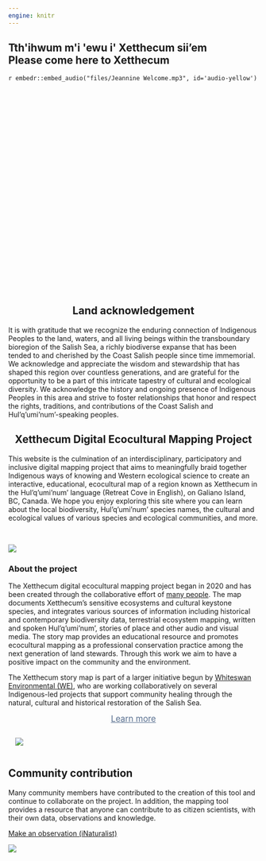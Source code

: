 ```yaml
---
engine: knitr
---
```


::: {.column-screen}
::: {.hero-banner style="height: 500px !important; background-image: url('files/banner_landing_2_small.png');"}

::: {.hero-text}

# Tth\'ihwum m\'i \'ewu i\' Xetthecum sii'em </br> Please come here to Xetthecum
`r embedr::embed_audio("files/Jeannine Welcome.mp3", id='audio-yellow')`

:::
:::
:::


::: {.column-screen .brown-div}
::: {.column-body}

<center>
##  Land acknowledgement
</center>

It is with gratitude that we recognize the enduring connection of Indigenous Peoples to the land, waters, and all living beings within the transboundary bioregion of the Salish Sea, a richly biodiverse expanse that has been tended to and cherished by the Coast Salish people since time immemorial. We acknowledge and appreciate the wisdom and stewardship that has shaped this region over countless generations, and are grateful for the opportunity to be a part of this intricate tapestry of cultural and ecological diversity. We acknowledge the history and ongoing presence of Indigenous Peoples in this area and strive to foster relationships that honor and respect the rights, traditions, and contributions of the Coast Salish and Hul’q’umi’num’-speaking peoples.


:::
:::

<center>
##  Xetthecum Digital Ecocultural Mapping Project
</center>

This website is the culmination of an interdisciplinary, participatory and inclusive digital mapping project that aims to meaningfully braid together Indigenous ways of knowing and Western ecological science to create an interactive, educational, ecocultural map of a region known as Xetthecum in the Hul’q’umi’num’ language (Retreat Cove in English), on Galiano Island, BC, Canada. We hope you enjoy exploring this site where you can learn about the local biodiversity, Hul’q’umi’num’ species names, the cultural and ecological values of various species and ecological communities, and more.

<br>


![](files/icon_array.png){.centered}

:::{.column-page .blue-div}
:::{.column-body .blurb-container}
:::{.blurb-half-column}
### About the project
 
The Xetthecum digital ecocultural mapping project began in 2020 and has been created through the collaborative effort of [many people](/about.html). The map documents Xetthecum’s sensitive ecosystems and cultural keystone species, and integrates various sources of information including historical and contemporary biodiversity data, terrestrial ecosystem mapping, written and spoken Hul’q’umi’num’, stories of place and other audio and visual media. The story map provides an educational resource and promotes ecocultural mapping as a professional conservation practice among the next generation of land stewards. Through this work we aim to have a positive impact on the community and the environment.

The Xetthecum story map is part of a larger initiative begun by [Whiteswan Environmental (WE)](https://www.whiteswanenvironmental.org/digital-ecocultural-mapping.html), who are working collaboratively on several Indigenous-led projects that support community healing through the natural, cultural and historical restoration of the Salish Sea.

<center>
<a  href="/about.html" class="btn btn-primary btn-rounded " style="font-size:1.2em;color:#597090" role="button">Learn more</a>
</center>

:::

:::{.blurb-half-column}

![](files/about_map.png){style="padding: 1em"}
:::
:::
:::



:::{.column-body .blurb-container}

:::{.blurb-half-column}
## Community contribution

Many community members have contributed to the creation of this tool and continue to collaborate on the project. In addition, the mapping tool provides a resource that anyone can contribute to as citizen scientists, with their own data, observations and knowledge.

[Make an observation (iNaturalist) <i class="fa-solid fa-arrow-up-right-from-square"></i>](https://www.inaturalist.org/projects/xetthecum?tab=observations&subtab=map)

:::

:::{.blurb-half-column}

![](files/shells.png) 
:::
:::



